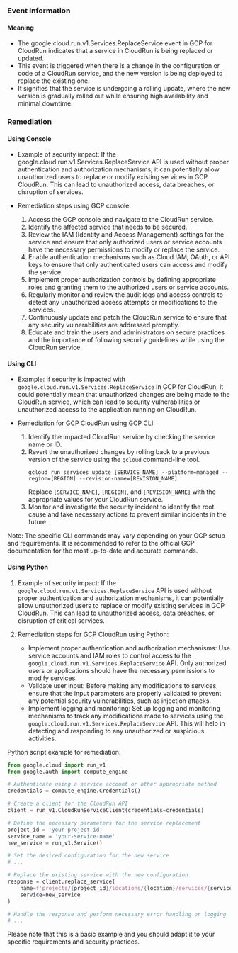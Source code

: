 
### Event Information

#### Meaning

- The google.cloud.run.v1.Services.ReplaceService event in GCP for CloudRun indicates that a service in CloudRun is being replaced or updated.
- This event is triggered when there is a change in the configuration or code of a CloudRun service, and the new version is being deployed to replace the existing one.
- It signifies that the service is undergoing a rolling update, where the new version is gradually rolled out while ensuring high availability and minimal downtime.

### Remediation

#### Using Console

- Example of security impact: If the google.cloud.run.v1.Services.ReplaceService API is used without proper authentication and authorization mechanisms, it can potentially allow unauthorized users to replace or modify existing services in GCP CloudRun. This can lead to unauthorized access, data breaches, or disruption of services.

- Remediation steps using GCP console:
  1. Access the GCP console and navigate to the CloudRun service.
  2. Identify the affected service that needs to be secured.
  3. Review the IAM (Identity and Access Management) settings for the service and ensure that only authorized users or service accounts have the necessary permissions to modify or replace the service.
  4. Enable authentication mechanisms such as Cloud IAM, OAuth, or API keys to ensure that only authenticated users can access and modify the service.
  5. Implement proper authorization controls by defining appropriate roles and granting them to the authorized users or service accounts.
  6. Regularly monitor and review the audit logs and access controls to detect any unauthorized access attempts or modifications to the services.
  7. Continuously update and patch the CloudRun service to ensure that any security vulnerabilities are addressed promptly.
  8. Educate and train the users and administrators on secure practices and the importance of following security guidelines while using the CloudRun service.

#### Using CLI

- Example: If security is impacted with `google.cloud.run.v1.Services.ReplaceService` in GCP for CloudRun, it could potentially mean that unauthorized changes are being made to the CloudRun service, which can lead to security vulnerabilities or unauthorized access to the application running on CloudRun.

- Remediation for GCP CloudRun using GCP CLI:
  1. Identify the impacted CloudRun service by checking the service name or ID.
  2. Revert the unauthorized changes by rolling back to a previous version of the service using the `gcloud` command-line tool.
     ```
     gcloud run services update [SERVICE_NAME] --platform=managed --region=[REGION] --revision-name=[REVISION_NAME]
     ```
     Replace `[SERVICE_NAME]`, `[REGION]`, and `[REVISION_NAME]` with the appropriate values for your CloudRun service.
  3. Monitor and investigate the security incident to identify the root cause and take necessary actions to prevent similar incidents in the future.

Note: The specific CLI commands may vary depending on your GCP setup and requirements. It is recommended to refer to the official GCP documentation for the most up-to-date and accurate commands.

#### Using Python

1. Example of security impact: If the `google.cloud.run.v1.Services.ReplaceService` API is used without proper authentication and authorization mechanisms, it can potentially allow unauthorized users to replace or modify existing services in GCP CloudRun. This can lead to unauthorized access, data breaches, or disruption of critical services.

2. Remediation steps for GCP CloudRun using Python:
   - Implement proper authentication and authorization mechanisms: Use service accounts and IAM roles to control access to the `google.cloud.run.v1.Services.ReplaceService` API. Only authorized users or applications should have the necessary permissions to modify services.
   - Validate user input: Before making any modifications to services, ensure that the input parameters are properly validated to prevent any potential security vulnerabilities, such as injection attacks.
   - Implement logging and monitoring: Set up logging and monitoring mechanisms to track any modifications made to services using the `google.cloud.run.v1.Services.ReplaceService` API. This will help in detecting and responding to any unauthorized or suspicious activities.

Python script example for remediation:
```python
from google.cloud import run_v1
from google.auth import compute_engine

# Authenticate using a service account or other appropriate method
credentials = compute_engine.Credentials()

# Create a client for the CloudRun API
client = run_v1.CloudRunServiceClient(credentials=credentials)

# Define the necessary parameters for the service replacement
project_id = 'your-project-id'
service_name = 'your-service-name'
new_service = run_v1.Service()

# Set the desired configuration for the new service
# ...

# Replace the existing service with the new configuration
response = client.replace_service(
    name=f'projects/{project_id}/locations/{location}/services/{service_name}',
    service=new_service
)

# Handle the response and perform necessary error handling or logging
# ...
```
Please note that this is a basic example and you should adapt it to your specific requirements and security practices.


